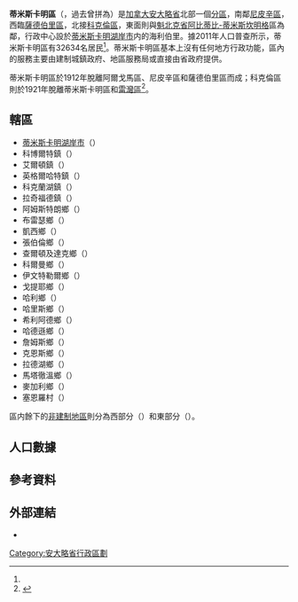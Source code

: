 {{noteTA
|1=zh-hans:萨德伯里;zh-hk:瑟比利;zh-mo:瑟比利;zh-tw:薩德伯里;
|2=zh-hans:科克伦;zh-hk:閣倫;zh-mo:閣倫;zh-tw:科克倫;
|3=zh-hans:尼皮辛;zh-hk:尼披盛;zh-mo:尼披盛;zh-tw:尼皮辛;
|4=zh-hans:桑德贝;zh-hk:雷灣;zh-mo:雷灣;zh-tw:雷灣;
}}
{{Infobox settlement
|official_name           = 蒂米斯卡明區
|native_name             = {{lang|en|Timiskaming District}}
|settlement_type         = [[安大略省行政区划|区]]
|nickname                =
|motto                   =
|image_skyline           =
|imagesize               =
|image_caption           =
|image_flag              =
|image_seal              =
|image_map               = Map of Ontario TIMISKAMING.svg
|mapsize                 = 280px
|map_caption             = 蒂米斯卡明區在安大略省的位置
|coordinates_display     = inline,title
|coordinates_region      = CA-ON
|subdivision_type        = 國家
|subdivision_type1       = [[加拿大行政區劃|省]]
|subdivision_name        = {{CAN}}
|subdivision_name1       = {{ON}}
|leader_title            = 
|leader_name             =
|established_title       = 
|established_date        = 
|area_footnotes          = <ref name="cp2011a"/>
|area_total_km2          =
|area_land_km2           = 13299.92
|area_water_km2          =
|area_water_percent      =
|area_urban_km2          =
|population_as_of        = 2011年
|population_note         =
|population_total        = 32634
|population_footnotes    = <ref name="cp2011a">{{cite web |url=http://www12.statcan.gc.ca/census-recensement/2011/dp-pd/prof/details/page.cfm?Lang=E&Geo1=CD&Code1=3554&Geo2=PR&Code2=35&Data=Count&SearchText=timiskaming&SearchType=Begins&SearchPR=35&B1=All&Custom=&TABID=1 |title=Timiskaming District census profile |publisher=Statistics Canada |work=Canada 2011 Census |accessdate=2014-03-11}}</ref>
|population_metro       =
|population_urban       =
|population_density_km2 = 2.5
|timezone               = [[北美东部时区|EST]]
|utc_offset             = −5
|timezone_DST           = [[Eastern_Daylight_Time|EDT]]
|utc_offset_DST         = −4
|latd=47 |latm=50 |latNS=N
|longd=80 |longm=30 |longEW=W
|elevation_m            =
|website                = 
|footnotes              =
}}

'''蒂米斯卡明區'''（{{lang-en|Timiskaming District}}，過去曾拼為{{lang|en|Temiskaming}}）是[[加拿大|加拿大]][[安大略省|安大略省]]北部一個[[安大略省行政區劃|分區]]，南鄰[[尼皮辛區|尼皮辛區]]，西臨[[薩德伯里區|薩德伯里區]]，北接[[科克倫區|科克倫區]]，東面則與[[魁北克省|魁北克省]][[阿比蒂比-蒂米斯坎明格|阿比蒂比-蒂米斯坎明格]]區為鄰，行政中心設於[[蒂米斯卡明湖岸市|蒂米斯卡明湖岸市]]内的海利伯里。據2011年人口普查所示，蒂米斯卡明區有32634名居民<ref name="cp2011a"/>。蒂米斯卡明區基本上沒有任何地方行政功能，區內的服務主要由建制城鎮政府、地區服務局或直接由省政府提供。

蒂米斯卡明區於1912年脫離阿爾戈馬區、尼皮辛區和薩德伯里區而成；科克倫區則於1921年脫離蒂米斯卡明區和[[雷灣區|雷灣區]]<ref name="MoGS">{{cite web |url=http://www.archives.gov.on.ca/en/maps/ontario-north.aspx |title=The Changing Shape of Ontario: The Districts of Northern Ontario |publisher=安大略省政府 |accessdate=2014-03-11 |date=2011-12-28}}</ref>。

==轄區==
*[[蒂米斯卡明湖岸市|蒂米斯卡明湖岸市]]（{{lang|en|City of Temiskaming Shores}}） 
*科博爾特鎮（{{lang|en|Town of Cobalt}}） 
*艾爾頓鎮（{{lang|en|Town of Earlton}}） 
*英格爾哈特鎮（{{lang|en|Town of Englehart}}） 
*科克蘭湖鎮（{{lang|en|Town of Kirkland Lake}}） 
*拉奇福德鎮（{{lang|en|Town of Latchford}}） 
*阿姆斯特朗鄉（{{lang|en|Township of Armstrong}}） 
*布雷瑟鄉（{{lang|en|Township of Brethour}}） 
*凱西鄉（{{lang|en|Township of Casey}}） 
*張伯倫鄉（{{lang|en|Township of Chamberlain}}） 
*查爾頓及達克鄉（{{lang|en|Township of Charlton and Dack}}） 
*科爾曼鄉（{{lang|en|Township of Coleman}}） 
*伊文特勒爾鄉（{{lang|en|Township of Evanturel}}） 
*戈提耶鄉（{{lang|en|Township of Gauthier}}） 
*哈利鄉（{{lang|en|Township of Harley}}） 
*哈里斯鄉（{{lang|en|Township of Harris}}） 
*希利阿德鄉（{{lang|en|Township of Hilliard}}） 
*哈德遜鄉（{{lang|en|Township of Hudson}}） 
*詹姆斯鄉（{{lang|en|Township of James}}） 
*克恩斯鄉（{{lang|en|Township of Kerns}}） 
*拉德湖鄉（{{lang|en|Township of Larder Lake}}）
*馬塔徹溫鄉（{{lang|en|Township of Matachewan}}）
*麥加利鄉（{{lang|en|Township of McGarry}}）
*塞恩羅村（{{lang|en|Village of Thornloe}}） 

區内餘下的[[非建制地區|非建制地區]]則分為西部分（{{lang|en|West Part}}）和東部分（{{lang|en|East Part}}）。

==人口數據==
{{Canada census
 |2011_population=32,634 | 2011_pop_delta=-1.9 | 2011_land_area=13299.92 | 2011_pop_density=2.5
 |2011_median_age= | 2011_median_age_m= | 2011_median_age_f=
 |2011_total_pvt_dwell=16,330 | 2011_mean_hh_income= | 2011_access_date=2012-03-19
 |2006_population=33,283 | 2006_pop_delta=-3.4 | 2006_land_area=13279.88 | 2006_pop_density=2.5
 |2006_median_age=44.7 | 2006_median_age_m=44.0 | 2006_median_age_f=45.3
 |2006_total_pvt_dwell=16,550 | 2006_mean_hh_income= | 2006_access_date=2012-03-19
 |2001_population=34,442 | 2001_pop_delta=-8.9 | 2001_land_area=13280.06 | 2001_pop_density=2.6
 |2001_median_age=41.1 | 2001_median_age_m=40.3 | 2001_median_age_f=41.8
 |2001_total_pvt_dwell=16,852 | 2001_mean_hh_income= | 2001_access_date=2012-03-19
}}

==參考資料==
{{reflist}}

==外部連結==
*{{Commons-inline|Category:Timiskaming District, Ontario|蒂米斯卡明區}}

[[Category:安大略省行政區劃|Category:安大略省行政區劃]]
